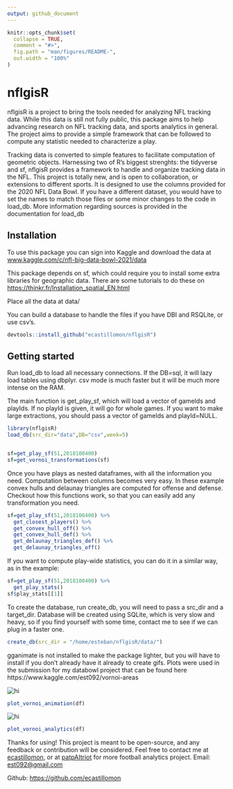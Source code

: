 ```yaml
---
output: github_document
---
```


<!-- README.md is generated from README.Rmd. Please edit that file -->

```r
knitr::opts_chunk$set(
  collapse = TRUE,
  comment = "#>",
  fig.path = "man/figures/README-",
  out.width = "100%"
)
```

# nflgisR

nflgisR is a project to bring the tools needed for analyzing NFL tracking data. While this data is still not fully public, 
this package aims to help advancing research on NFL tracking data, and sports analytics in general. The project aims to provide a
simple framework that can be followed to compute any statistic needed to characterize a play. 

Tracking data is converted to simple features to facilitate computation of geometric objects. Harnessing two of R's biggest strenghts: the tidyverse and sf, nflgisR provides a framework to handle and organize tracking data in the NFL. This project is totally new, and is open to collaboration, or extensions to different sports. It is designed to use the columns provided for the 2020 NFL Data Bowl. If you have a 
different dataset, you would have to set the names to match those files or some minor changes to the code in load_db. More information regarding sources is provided in the documentation for load_db 




## Installation

To use this package you can sign into Kaggle and download the data at
[www.kaggle.com/c/nfl-big-data-bowl-2021/data](https://www.kaggle.com/c/nfl-big-data-bowl-2021/data) 

This package depends on sf, which could require you to install some extra libraries for geographic data. There are some tutorials to do these on  [https://thinkr.fr/Installation_spatial_EN.html](https://thinkr.fr/Installation_spatial_EN.html)

Place all the data at data/

You can build a database to handle the files if you have DBI and RSQLite, or use csv's.

``` r
devtools::install_github("ecastillomon/nflgisR")
```

## Getting started

Run load_db to load all necessary connections. If the DB=sql, it will lazy load tables using dbplyr. csv mode is much faster but it will be much more intense on the RAM.

The main function is get_play_sf, which will load a vector of gameIds and playIds. If no playId is given, it will go for whole games. If you want to make large extractions, you should pass a vector of gameIds and playId=NULL. 



```r
library(nflgisR)
load_db(src_dir="data",DB="csv",week=5)


sf=get_play_sf(51,2018100400)
sf=get_vornoi_transformations(sf)
```

Once you have plays as nested dataframes, with all the information you need. Computation between columns becomes very easy.
In these example convex hulls and delaunay triangles are computed for offense and defense. Checkout how this functions work, 
so that you can easily add any transformation you need.
```r
sf=get_play_sf(51,2018100400) %>% 
  get_closest_players() %>% 
  get_convex_hull_off() %>% 
  get_convex_hull_def() %>% 
  get_delaunay_triangles_def() %>% 
  get_delaunay_triangles_off()
```

If you want to compute play-wide statistics, you can do it in a similar way, as in the example:

```r
sf=get_play_sf(51,2018100400) %>% 
  get_play_stats()
sf$play_stats[[1]]
```


To create the database, run create_db, you will need to pass a src_dir and a target_dir. Database will be created using SQLite, which is very slow and heavy, so if you find yourself with some time, contact me to see if we can plug in a faster one.
```r
create_db(src_dir = "/home/esteban/nflgisR/data/")
```

gganimate is not installed to make the package lighter, but you will have to install if you don't already have it already to create gifs. 
Plots were used in the submission for my databowl project that can be found here https://www.kaggle.com/est092/vornoi-areas


<img src="https://gitlab.com/est_092/vornoiAreas/-/raw/master/output/VOR-2072.png" alt="hi" class="inline"/>


```r
plot_vornoi_animation(df)
```

<img src="https://gitlab.com/est_092/vornoiAreas/-/raw/master/output/VA_stacked-2072.png" alt="hi" class="inline"/>

```r
plot_vornoi_analytics(df)
```




Thanks for using! This project is meant to be open-source, and any feedback or contribution will be considered. Feel free to contact me at [ecastillomon](https://twitter.com/ecastillomon), or at [patpAItriot](https://twitter.com/patPaitriot) for more football analytics project. 
Email: [est092@gmail.com](est092@gmail.com)

Github: [https://github.com/ecastillomon](ecastillomon)

